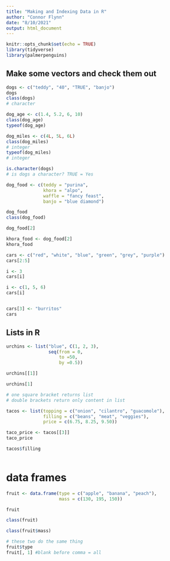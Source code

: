 ```yaml
---
title: "Making and Indexing Data in R"
author: "Connor Flynn"
date: "8/10/2021"
output: html_document
---
```


```r
knitr::opts_chunk$set(echo = TRUE)
library(tidyverse)
library(palmerpenguins)
```

## Make some vectors and check them out

```r
dogs <- c("teddy", "40", "TRUE", "banjo")
dogs
class(dogs)
# character


```
```r
dog_age <- c(1.4, 5.2, 6, 10)
class(dog_age)
typeof(dog_age)

dog_miles <- c(4L, 5L, 6L)
class(dog_miles)
# integer
typeof(dog_miles)
# integer

is.character(dogs)
# is dogs a character? TRUE = Yes

```
```r
dog_food <- c(teddy = "purina", 
              khora = "alpo",
              waffle = "fancy feast", 
              banjo = "blue diamond")

dog_food
class(dog_food)

dog_food[2]

khora_food <- dog_food[2]
khora_food


```

```r
cars <- c("red", "white", "blue", "green", "grey", "purple")
cars[2:5]

i <- 3
cars[i]

i <- c(1, 5, 6)
cars[i]


cars[3] <- "burritos"
cars
```
## Lists in R

```r
urchins <- list("blue", C(1, 2, 3), 
                seq(from = 0,
                    to =50, 
                    by =0.5))

urchins[[1]]

urchins[1]

# one square bracket returns list
# double brackets return only content in list
```

```r
tacos <- list(topping = c("onion", "cilantro", "guacomole"),
              filling = c("beans", "meat", "veggies"),
              price = c(6.75, 8.25, 9.50))

taco_price <- tacos[[3]]
taco_price

tacos$filling



```

# data frames

```r
fruit <- data.frame(type = c("apple", "banana", "peach"), 
                    mass = c(130, 195, 150))

fruit

class(fruit)

class(fruit$mass)

# these two do the same thing
fruit$type
fruit[, 1] #blank before comma = all


```

